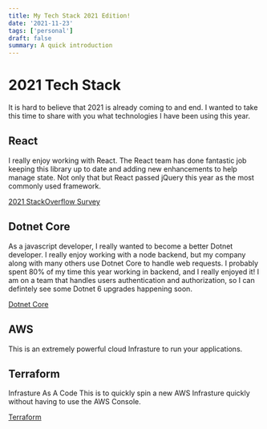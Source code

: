 ```yaml
---
title: My Tech Stack 2021 Edition!
date: '2021-11-23'
tags: ['personal']
draft: false
summary: A quick introduction
---
```


# 2021 Tech Stack

It is hard to believe that 2021 is already coming to and end. I wanted to take this time to share with you what technologies I have been using this year.

## React

I really enjoy working with React.
The React team has done fantastic job keeping this library up to date and adding new enhancements to help manage state. Not only that but React passed jQuery this year as the most commonly used framework.

[2021 StackOverflow Survey](https://insights.stackoverflow.com/survey/2021)

## Dotnet Core

As a javascript developer, I really wanted to become a better Dotnet developer. I really enjoy working with a node backend, but my company along with many others use Dotnet Core to handle web requests.
I probably spent 80% of my time this year working in backend, and I really enjoyed it! I am on a team that handles users authentication and authorization, so I can defintely see some Dotnet 6 upgrades happening soon.

[Dotnet Core](https://dotnet.microsoft.com)

## AWS

This is an extremely powerful cloud Infrasture to run your applications.

## Terraform

Infrasture As A Code
This is to quickly spin a new AWS Infrasture quickly without having to use the AWS Console.

[Terraform](https://terraform.io)
